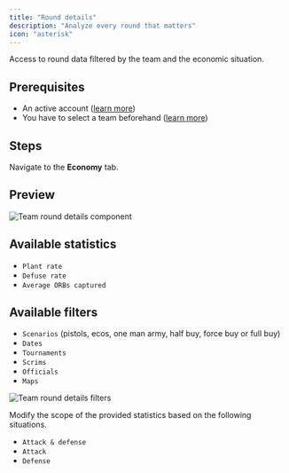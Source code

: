 ```yaml
---
title: "Round details"
description: "Analyze every round that matters"
icon: "asterisk"
---
```


Access to round data filtered by the team and the economic situation.

## Prerequisites

- An active account ([learn more](/get-started/setup))
- You have to select a team beforehand ([learn more](/core/team/root))

## Steps

Navigate to the **Economy** tab.

## Preview

<Frame>
    <img
        src="./images/round-details/component.png"
        alt="Team round details component"
    />
</Frame>

## Available statistics

- `Plant rate`
- `Defuse rate`
- `Average ORBs captured`

## Available filters

- `Scenarios` (pistols, ecos, one man army, half buy, force buy or full buy)
- `Dates`
- `Tournaments`
- `Scrims`
- `Officials`
- `Maps`

<Frame>
    <img
        src="./images/round-details/filters.png"
        alt="Team round details filters"
    />
</Frame>

Modify the scope of the provided statistics based on the following situations.
- `Attack & defense`
- `Attack`
- `Defense`
